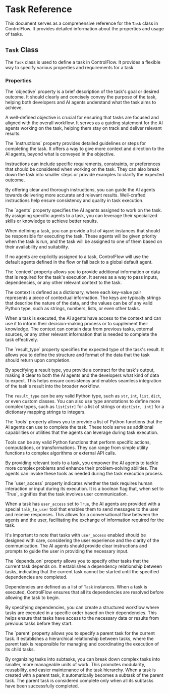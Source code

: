 # Task Reference

This document serves as a comprehensive reference for the `Task` class in ControlFlow. It provides detailed information about the properties and usage of tasks.

## `Task` Class

The `Task` class is used to define a task in ControlFlow. It provides a flexible way to specify various properties and requirements for a task.

### Properties

<ParamField path="objective" type="str" required>
The `objective` property is a brief description of the task's goal or desired outcome. It should clearly and concisely convey the purpose of the task, helping both developers and AI agents understand what the task aims to achieve.

A well-defined objective is crucial for ensuring that tasks are focused and aligned with the overall workflow. It serves as a guiding statement for the AI agents working on the task, helping them stay on track and deliver relevant results.
</ParamField>

<ParamField path="instructions" type="str">
The `instructions` property provides detailed guidelines or steps for completing the task. It offers a way to give more context and direction to the AI agents, beyond what is conveyed in the objective.

Instructions can include specific requirements, constraints, or preferences that should be considered when working on the task. They can also break down the task into smaller steps or provide examples to clarify the expected outcome.

By offering clear and thorough instructions, you can guide the AI agents towards delivering more accurate and relevant results. Well-crafted instructions help ensure consistency and quality in task execution.
</ParamField>

<ParamField path="agents" type="list[Agent]">
The `agents` property specifies the AI agents assigned to work on the task. By assigning specific agents to a task, you can leverage their specialized skills or knowledge to achieve better results.

When defining a task, you can provide a list of `Agent` instances that should be responsible for executing the task. These agents will be given priority when the task is run, and the task will be assigned to one of them based on their availability and suitability.

If no agents are explicitly assigned to a task, ControlFlow will use the default agents defined in the flow or fall back to a global default agent.
</ParamField>

<ParamField path="context" type="dict">
The `context` property allows you to provide additional information or data that is required for the task's execution. It serves as a way to pass inputs, dependencies, or any other relevant context to the task.

The context is defined as a dictionary, where each key-value pair represents a piece of contextual information. The keys are typically strings that describe the nature of the data, and the values can be of any valid Python type, such as strings, numbers, lists, or even other tasks.

When a task is executed, the AI agents have access to the context and can use it to inform their decision-making process or to supplement their knowledge. The context can contain data from previous tasks, external sources, or any other relevant information that is needed to complete the task effectively.
</ParamField>

<ParamField path="result_type" type="type">
The `result_type` property specifies the expected type of the task's result. It allows you to define the structure and format of the data that the task should return upon completion.

By specifying a result type, you provide a contract for the task's output, making it clear to both the AI agents and the developers what kind of data to expect. This helps ensure consistency and enables seamless integration of the task's result into the broader workflow.

The `result_type` can be any valid Python type, such as `str`, `int`, `list`, `dict`, or even custom classes. You can also use type annotations to define more complex types, such as `list[str]` for a list of strings or `dict[str, int]` for a dictionary mapping strings to integers.
</ParamField>

<ParamField path="tools" type="list[Callable]">
The `tools` property allows you to provide a list of Python functions that the AI agents can use to complete the task. These tools serve as additional capabilities or utilities that the agents can leverage during task execution.

Tools can be any valid Python functions that perform specific actions, computations, or transformations. They can range from simple utility functions to complex algorithms or external API calls.

By providing relevant tools to a task, you empower the AI agents to tackle more complex problems and enhance their problem-solving abilities. The agents can invoke these tools as needed during the task execution process.
</ParamField>

<ParamField path="user_access" type="bool">
The `user_access` property indicates whether the task requires human interaction or input during its execution. It is a boolean flag that, when set to `True`, signifies that the task involves user communication.

When a task has `user_access` set to `True`, the AI agents are provided with a special `talk_to_user` tool that enables them to send messages to the user and receive responses. This allows for a conversational flow between the agents and the user, facilitating the exchange of information required for the task.

It's important to note that tasks with `user_access` enabled should be designed with care, considering the user experience and the clarity of the communication. The AI agents should provide clear instructions and prompts to guide the user in providing the necessary input.
</ParamField>

<ParamField path="depends_on" type="list[Task]">
The `depends_on` property allows you to specify other tasks that the current task depends on. It establishes a dependency relationship between tasks, indicating that the current task cannot be started until the specified dependencies are completed.

Dependencies are defined as a list of `Task` instances. When a task is executed, ControlFlow ensures that all its dependencies are resolved before allowing the task to begin.

By specifying dependencies, you can create a structured workflow where tasks are executed in a specific order based on their dependencies. This helps ensure that tasks have access to the necessary data or results from previous tasks before they start.
</ParamField>

<ParamField path="parent" type="Optional[Task]">
The `parent` property allows you to specify a parent task for the current task. It establishes a hierarchical relationship between tasks, where the parent task is responsible for managing and coordinating the execution of its child tasks.

By organizing tasks into subtasks, you can break down complex tasks into smaller, more manageable units of work. This promotes modularity, reusability, and easier maintenance of the task hierarchy. When a task is created with a parent task, it automatically becomes a subtask of the parent task. The parent task is considered complete only when all its subtasks have been successfully completed.
</ParamField>